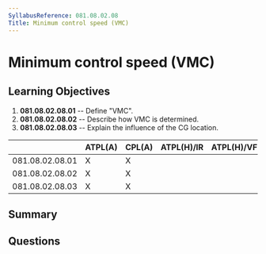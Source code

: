 ```yaml
---
SyllabusReference: 081.08.02.08
Title: Minimum control speed (VMC)
---
```


# Minimum control speed (VMC)

## Learning Objectives

1.  **081.08.02.08.01** -- Define "VMC".
2.  **081.08.02.08.02** -- Describe how VMC is determined.
3.  **081.08.02.08.03** -- Explain the influence of the CG location.

|                 | ATPL(A) | CPL(A) | ATPL(H)/IR | ATPL(H)/VFR | CPL(H) | IR | CBIR(A) |
| --------------- | ------- | ------ | ---------- | ----------- | ------ | -- | ------- |
| 081.08.02.08.01 | X       | X      |            |             |        |    |         |
| 081.08.02.08.02 | X       | X      |            |             |        |    |         |
| 081.08.02.08.03 | X       | X      |            |             |        |    |         |

## Summary

## Questions
